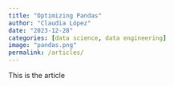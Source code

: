 ```yaml
---
title: "Optimizing Pandas"
author: "Claudia López"
date: "2023-12-28"
categories: [data science, data engineering]
image: "pandas.png"
permalink: /articles/
---
```


This is the article